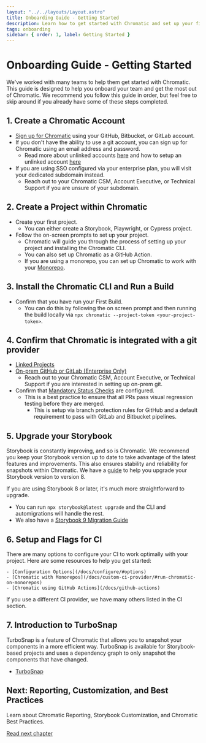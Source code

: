 ```yaml
---
layout: "../../layouts/Layout.astro"
title: Onboarding Guide - Getting Started
description: Learn how to get started with Chromatic and set up your first project.
tags: onboarding
sidebar: { order: 1, label: Getting Started }
---
```


# Onboarding Guide - Getting Started

We've worked with many teams to help them get started with Chromatic. This guide is designed to help you onboard your team and get the most out of Chromatic.
We recommend you follow this guide in order, but feel free to skip around if you already have some of these steps completed.

## 1. Create a Chromatic Account

- [Sign up for Chromatic](https://www.chromatic.com/signup) using your GitHub, Bitbucket, or GitLab account.
- If you don't have the ability to use a git account, you can sign up for Chromatic using an email address and password.
  - Read more about unlinked accounts [here](/docs/access/#unlinked-projects) and how to setup an unlinked account [here](/docs/faq/chromatic-sso-on-premises-other-git/)
- If you are using SSO configured via your enterprise plan, you will visit your dedicated subdomain instead.
  - Reach out to your Chromatic CSM, Account Executive, or Technical Support if you are unsure of your subdomain.

## 2. Create a Project within Chromatic

- Create your first project.
  - You can either create a Storybook, Playwright, or Cypress project.
- Follow the on-screen prompts to set up your project.
  - Chromatic will guide you through the process of setting up your project and installing the Chromatic CLI.
  - You can also set up Chromatic as a GitHub Action.
  - If you are using a monorepo, you can set up Chromatic to work with your [Monorepo](/docs/github-actions#run-chromatic-on-monorepos).

## 3. Install the Chromatic CLI and Run a Build

- Confirm that you have run your First Build.
  - You can do this by following the on screen prompt and then running the build locally via `npx chromatic --project-token <your-project-token>`.

## 4. Confirm that Chromatic is integrated with a git provider

- [Linked Projects](/docs/access/#linked-projects)
- [On-prem GitHub or GitLab (Enterprise Only)](/docs/access/#how-do-i-link-my-project-to-github-enterprise-server-or-gitlab-self-managed)
  - Reach out to your Chromatic CSM, Account Executive, or Technical Support if you are interested in setting up on-prem git.
- Confirm that [Mandatory Status Checks](/docs/mandatory-pr-checks/#github) are configured.
  - This is a best practice to ensure that all PRs pass visual regression testing before they are merged.
    - This is setup via branch protection rules for GitHub and a default requirement to pass with GitLab and Bitbucket pipelines.

## 5. Upgrade your Storybook

Storybook is constantly improving, and so is Chromatic. We recommend you keep your Storybook version up to date to take advantage of the latest features and improvements.
This also ensures stability and reliability for snapshots within Chromatic.
We have a [guide](https://storybook.js.org/docs/migration-guide/index) to help you upgrade your Storybook version to version 8.

If you are using Storybook 8 or later, it's much more straightforward to upgrade.

- You can run `npx storybook@latest upgrade` and the CLI and automigrations will handle the rest.
- We also have a [Storybook 9 Migration Guide](https://github.com/storybookjs/storybook/blob/next/MIGRATION.md#from-version-8x-to-900)

## 6. Setup and Flags for CI

There are many options to configure your CI to work optimally with your project.
Here are some resources to help you get started:

    - [Configuration Options](/docs/configure/#options)
    - [Chromatic with Monorepos](/docs/custom-ci-provider/#run-chromatic-on-monorepos)
    - [Chromatic using GitHub Actions](/docs/github-actions)

If you use a different CI provider, we have many others listed in the CI section.

## 7. Introduction to TurboSnap

TurboSnap is a feature of Chromatic that allows you to snapshot your components in a more efficient way.
TurboSnap is available for Storybook-based projects and uses a dependency graph to only snapshot the components that have changed.

- [TurboSnap](/docs/turbosnap)

## Next: Reporting, Customization, and Best Practices

Learn about Chromatic Reporting, Storybook Customization, and Chromatic Best Practices.

<a class="btn primary round" href="/docs/best-practices">
  Read next chapter
</a>
